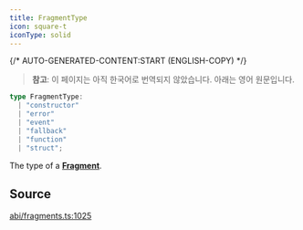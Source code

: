 ```yaml
---
title: FragmentType
icon: square-t
iconType: solid
---
```


{/* AUTO-GENERATED-CONTENT:START (ENGLISH-COPY) */}

> **참고**: 이 페이지는 아직 한국어로 번역되지 않았습니다. 아래는 영어 원문입니다.

```ts
type FragmentType: 
  | "constructor"
  | "error"
  | "event"
  | "fallback"
  | "function"
  | "struct";
```

The type of a [**Fragment**](/ko/sdk/content/classes/Fragment).

## Source

[abi/fragments.ts:1025](https://github.com/dominant-strategies/quais.js/blob/c1c12d43f9d34c6baad2b0542bd6d0acd6fefcbf/src/abi/fragments.ts#L1025)

